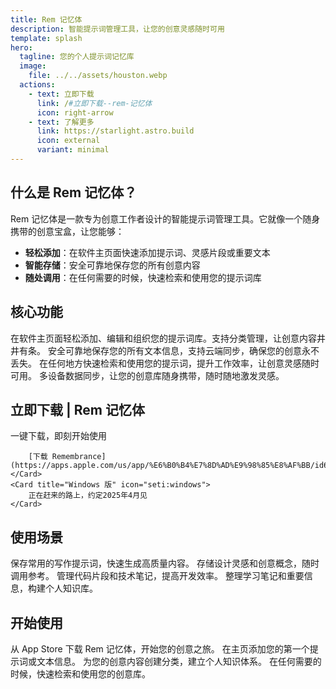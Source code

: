 ```yaml
---
title: Rem 记忆体
description: 智能提示词管理工具，让您的创意灵感随时可用
template: splash
hero:
  tagline: 您的个人提示词记忆库
  image:
    file: ../../assets/houston.webp
  actions:
    - text: 立即下载
      link: /#立即下载--rem-记忆体
      icon: right-arrow
    - text: 了解更多
      link: https://starlight.astro.build
      icon: external
      variant: minimal
---
```



## 什么是 Rem 记忆体？

Rem 记忆体是一款专为创意工作者设计的智能提示词管理工具。它就像一个随身携带的创意宝盒，让您能够：

- **轻松添加**：在软件主页面快速添加提示词、灵感片段或重要文本
- **智能存储**：安全可靠地保存您的所有创意内容
- **随处调用**：在任何需要的时候，快速检索和使用您的提示词库

## 核心功能

<CardGrid>
	<Card title="📝 提示词管理" icon="pencil">
		在软件主页面轻松添加、编辑和组织您的提示词库。支持分类管理，让创意内容井井有条。
	</Card>
	<Card title="💾 智能存储" icon="database">
		安全可靠地保存您的所有文本信息，支持云端同步，确保您的创意永不丢失。
	</Card>
	<Card title="🚀 快速调用" icon="rocket">
		在任何地方快速检索和使用您的提示词，提升工作效率，让创意灵感随时可用。
	</Card>
	<Card title="🔄 无缝同步" icon="sync">
		多设备数据同步，让您的创意库随身携带，随时随地激发灵感。
	</Card>
</CardGrid>

## 立即下载 | Rem 记忆体

<CardGrid>
	<Card title="Mac 版" icon="apple">
		一键下载，即刻开始使用
		
		[下载 Remembrance](https://apps.apple.com/us/app/%E6%B0%B4%E7%8D%AD%E9%98%85%E8%AF%BB/id6736864346)
	</Card>
	<Card title="Windows 版" icon="seti:windows">
		正在赶来的路上，约定2025年4月见
	</Card>
</CardGrid>

## 使用场景

<CardGrid stagger>
	<Card title="内容创作者" icon="edit">
		保存常用的写作提示词，快速生成高质量内容。
	</Card>
	<Card title="设计师" icon="palette">
		存储设计灵感和创意概念，随时调用参考。
	</Card>
	<Card title="开发者" icon="code">
		管理代码片段和技术笔记，提高开发效率。
	</Card>
	<Card title="学生" icon="graduation-cap">
		整理学习笔记和重要信息，构建个人知识库。
	</Card>
</CardGrid>

## 开始使用

<CardGrid stagger>
	<Card title="下载安装" icon="download">
		从 App Store 下载 Rem 记忆体，开始您的创意之旅。
	</Card>
	<Card title="添加内容" icon="add-document">
		在主页添加您的第一个提示词或文本信息。
	</Card>
	<Card title="组织管理" icon="folder">
		为您的创意内容创建分类，建立个人知识体系。
	</Card>
	<Card title="随时调用" icon="search">
		在任何需要的时候，快速检索和使用您的创意库。
	</Card>
</CardGrid>
